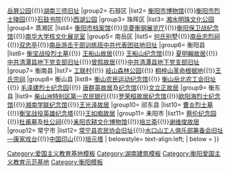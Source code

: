 {{Navbox
|name=衡阳爱国主义教育示范基地
|title=衡阳爱国主义教育示范基地
| titlestyle =
| image =
| style = text-align:left;
|groupstyle = text-align:center;
| state = {{{state<includeonly>|collapsed</includeonly>}}}
| above =
|group1= 雁峰区
|list1=  [[王船山出生地纪念馆]]{{!}}[[岳屏公园]]{{!}}[[湖南三师旧址]]
|group2= 石鼓区
|list2=  [[衡阳市博物馆]]{{!}}[[衡阳市烈士陵园]]{{!}}[[石鼓书院]]{{!}}[[西湖公园 (衡阳)|西湖公园]]
|group3= 珠晖区
|list3= [[湘水明珠文化公园]]
|group4= 蒸湘区
|list4=  [[衡阳市档案馆]]{{!}}[[华菱衡钢展览厅]]{{!}}[[衡阳保卫战纪念馆]]{{!}}[[南华大学核文化展览室]]
|group5= 南岳区
|list5=  [[何氏别墅]]{{!}}[[南岳忠烈祠]]{{!}}[[双忠亭]]{{!}}[[南岳游击干部训练班中共代表团驻地旧址]]
|group6= 衡阳县
|list6=  [[衡宝战役烈士墓 ]]{{!}} [[王船山故居]]{{!}} [[王船山纪念馆]]{{!}} [[夏明翰故居]]{{!}}[[中共清潭县地下党支部旧址]]{{!}}[[曾熙故居]]{{!}}[[中共清潭县地下党支部旧址]]
|group7= 衡南县
|list7=   [[工联村]]{{!}} [[衡南岐山森林公园|岐山森林公园]]{{!}} [[桐梓山革命根据地]]{{!}}[[大渔村王氏宗祠|王氏宗祠]]
|group8= 衡山县
|list8=   [[衡山农民运动纪念馆]]{{!}} [[衡山岳北农工会旧址]]{{!}} [[毛泽建烈士纪念园]]{{!}} [[唐群英故居]]及[[唐群英纪念馆|纪念馆]]{{!}}[[文立正故居]]
|group9= 衡东县
|list9=  [[柴山洲特别区第一农民银行]]{{!}}[[罗荣桓故居纪念馆]]{{!}}[[欧阳海烈士纪念馆]]{{!}}[[湘南学联纪念馆]]{{!}}[[王光泽故居]]
|group10= 祁东县
|list10=  [[曹炎烈士墓]]{{!}}[[衡宝战役英雄纪念塔]]{{!}}[[王如痴故居]]
|group11= 耒阳市
|list11=  [[蔡伦纪念园]]{{!}}[[杜甫墓 (耒阳)|杜甫墓]]及[[杜公祠]]{{!}}[[耒阳农耕文化博物馆]]{{!}}[[培兰斋]]{{!}}[[谢维俊故居]]
|group12= 常宁市
|list12=  [[常宁县农民协会旧址]]{{!}}[[水口山工人俱乐部筹备会旧址—康家戏台]]{{!}}[[中国印山]]{{!}}[[培元塔]]
| belowstyle= text-align:left;
| below = 
}}
<noinclude>
[[Category:爱国主义教育基地模板]]
[[Category:湖南建筑模板]]
[[Category:衡阳爱国主义教育示范基地]]
[[Category:衡阳模板]]
</noinclude>
